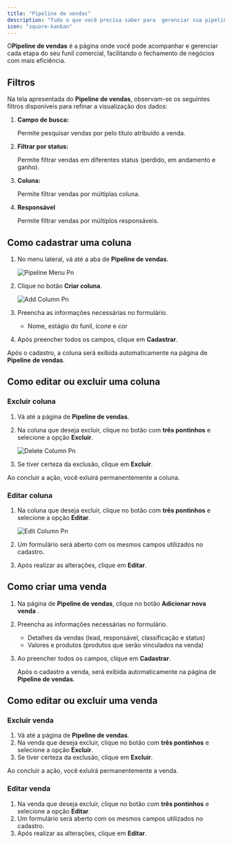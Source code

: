 ```yaml
---
title: "Pipeline de vendas"
description: "Tudo o que você precisa saber para  gerenciar sua pipeline de vendas no gc vendas."
icon: "square-kanban"
---
```


O**Pipeline de vendas**  é a página onde você pode acompanhar e gerenciar cada etapa do seu funil comercial, facilitando o fechamento de negócios com mais eficiência.

## Filtros

Na tela apresentada do **Pipeline de vendas**, observam-se os seguintes filtros disponíveis para refinar a visualização dos dados:

1. **Campo de busca:**

   Permite pesquisar vendas por pelo título atribuído a venda.
2. **Filtrar por status:**

   Permite filtrar vendas em diferentes status (perdido, em andamento e ganho).
3. **Coluna:**

   Permite filtrar vendas por múltiplas coluna.
4. **Responsável**

   Permite filtrar vendas por múltiplos responsáveis.

## Como cadastrar uma coluna

1. No menu lateral, vá até a aba de **Pipeline de vendas**.

   ![Pipeline Menu Pn](/images/vendas/pipeline/pipeline-menu.png)
2. Clique no botão **Criar coluna**.

   ![Add Column Pn](/images/vendas/pipeline/add-column.png)
3. Preencha as informações necessárias no formulário.
   - Nome, estágio do funil, ícone e cor
4. Após  preencher todos os campos, clique em **Cadastrar**.

Após o cadastro, a coluna será exibida automaticamente na página de **Pipeline** **de vendas**.

## Como editar ou excluir uma coluna

### Excluir coluna

1. Vá até a página de **Pipeline de vendas**.
2. Na coluna que deseja excluir, clique no  botão com **três pontinhos** e selecione a opção **Excluir**.

   ![Delete Column Pn](/images/vendas/pipeline/delete-column.png)
3. Se tiver certeza da exclusão, clique em **Excluir**.

<Warning>
  Ao concluir a ação, você exluirá permanentemente a coluna.
</Warning>

### Editar coluna

1. Na coluna que deseja excluir, clique no botão com **três pontinhos**  e selecione a opção **Editar**.

   ![Edit Column Pn](/images/vendas/pipeline/edit-column.png)
2. Um formulário será aberto com os mesmos campos utilizados no cadastro.
3. Após realizar as alterações, clique em **Editar**.

## Como criar uma venda

1. Na página de **Pipeline de vendas**, clique no botão **Adicionar nova venda** .
2. Preencha as informações necessárias no formulário.
   - Detalhes da vendas (lead, responsável,  classificação e status)
   - Valores e produtos (produtos que serão vinculados na venda)
3. Ao preencher todos os campos, clique em **Cadastrar**.

   Após o cadastro a venda, será exibida automaticamente na página  de **Pipeline de vendas**.

## Como editar ou excluir uma venda

### Excluir venda

1. Vá até a página de **Pipeline de vendas**.
2. Na venda que deseja excluir, clique no  botão com **três pontinhos** e selecione a opção **Excluir**.
3. Se tiver certeza da exclusão, clique em **Excluir**.

<Warning>
  Ao concluir a ação, você exluirá permanentemente a venda.
</Warning>

### Editar venda

1. Na venda que deseja excluir, clique no botão com  **três pontinhos** e selecione a opção **Editar**.
2. Um formulário será aberto com os mesmos campos utilizados no cadastro.
3. Após realizar as alterações, clique em **Editar**.